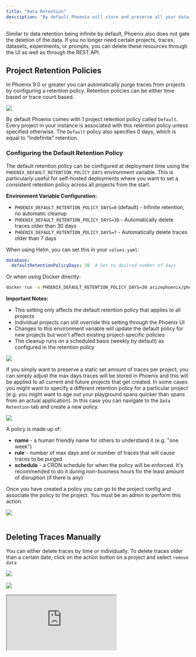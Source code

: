 ```yaml
---
title: "Data Retention"
description: "By default Phoenix will store and preserve all your data and data retention is entirely under your control. However in production environments there might be good reasons to purge older data. "
---
```


Similar to data retention being infinite by default, Phoenix also does not gate the deletion of the data. If you no longer need certain projects, traces, datasets, experiments, or prompts, you can delete these resources through the UI as well as through the REST API.

## Project Retention Policies

In Phoenix 9.0 or greater you can automatically purge traces from projects by configuring a retention policy. Retention policies can be either time based or trace count based.

<Frame caption="A retention policy starts deleting traces that are outside of the retention window">
  <img src="https://storage.googleapis.com/arize-phoenix-assets/assets/images/phoenix-docs-images/654ba32c-image.jpeg" />
</Frame>

By default Phoenix comes with 1 project retention policy called `Default`. Every project in your instance is associated with this retention policy unless specified otherwise. The `Default` policy also specifies 0 days, which is equal to "Indefinite" retention.

### Configuring the Default Retention Policy

The default retention policy can be configured at deployment time using the `PHOENIX_DEFAULT_RETENTION_POLICY_DAYS` environment variable. This is particularly useful for self-hosted deployments where you want to set a consistent retention policy across all projects from the start.

**Environment Variable Configuration:**
- `PHOENIX_DEFAULT_RETENTION_POLICY_DAYS=0` (default) - Infinite retention, no automatic cleanup
- `PHOENIX_DEFAULT_RETENTION_POLICY_DAYS=30` - Automatically delete traces older than 30 days
- `PHOENIX_DEFAULT_RETENTION_POLICY_DAYS=7` - Automatically delete traces older than 7 days

When using Helm, you can set this in your `values.yaml`:
```yaml
database:
  defaultRetentionPolicyDays: 30  # Set to desired number of days
```

Or when using Docker directly:
```bash
docker run -e PHOENIX_DEFAULT_RETENTION_POLICY_DAYS=30 arizephoenix/phoenix
```

**Important Notes:**
- This setting only affects the default retention policy that applies to all projects
- Individual projects can still override this setting through the Phoenix UI
- Changes to this environment variable will update the default policy for new projects but won't affect existing project-specific policies
- The cleanup runs on a scheduled basis (weekly by default) as configured in the retention policy

<Frame caption="By default phoenix retains all the data you send it">
  <img src="https://storage.googleapis.com/arize-phoenix-assets/assets/images/phoenix-docs-images/2a8882f0-image.jpeg" />
</Frame>

If you simply want to preserve a static set amount of traces per project, you can simply adjust the max days traces will be stored in Phoenix and this will be applied to all current and future projects that get created. In some cases you might want to specify a different retention policy for a particular project (e.g. you might want to age out your playground spans quicker than spans from an actual application). In this case you can navigate to the `Data Retention` tab and create a new policy.

<Frame caption="Create a new retention policy to associate with projects">
  <img src="https://storage.googleapis.com/arize-phoenix-assets/assets/images/phoenix-docs-images/6a7abd89-image.jpeg" />
</Frame>

A policy is made up of:

* **name** - a human friendly name for others to understand it (e.g. "one week")
* **rule** - number of max days and or number of traces that will cause traces to be purged
* **schedule** - a CRON schedule for when the policy will be enforced. It's recommended to do it during non-business hours for the least amount of disruption (if there is any)

Once you have created a policy you can go to the project config and associate the policy to the project. You must be an admin to perform this action.

<Frame caption="Select your new policy in the project config tab">
  <img src="https://storage.googleapis.com/arize-phoenix-assets/assets/images/phoenix-docs-images/3869a5d8-image.jpeg" />
</Frame>
<br></br>

## Deleting Traces Manually

You can either delete traces by time or individually. To delete traces older than a certain date, click on the action button on a project and select `remove data`

<Frame caption="Click Remove Data. You will be able to delete traces older than a certain date.">
  <img src="https://storage.googleapis.com/arize-phoenix-assets/assets/images/phoenix-docs-images/ceeea308-image.jpeg" />
</Frame>
<br></br>

<Frame caption="Select a date. Traces older than the given date will be purged.">
  <img src="https://storage.googleapis.com/arize-phoenix-assets/assets/images/phoenix-docs-images/3dbac656-image.jpeg" />
</Frame>
<br></br>

<div>
  <div style={{ position: "relative", paddingBottom: "56.25%", height: "0", overflow: "hidden", marginBottom: "10px" }}>
    <iframe
      src="https://cdn.iframe.ly/Glgk78D"
      style={{
        position: "absolute",
        top: "0",
        left: "0",
        width: "100%",
        height: "100%",
        border: "0"
      }}
      allowFullScreen
      allow="encrypted-media *;"
    />
  </div>
  <div style={{ textAlign: "center", marginBottom: "20px", fontSize: "0.9em", color: "#666" }}>
    How to configure retention policies
  </div>
</div>
